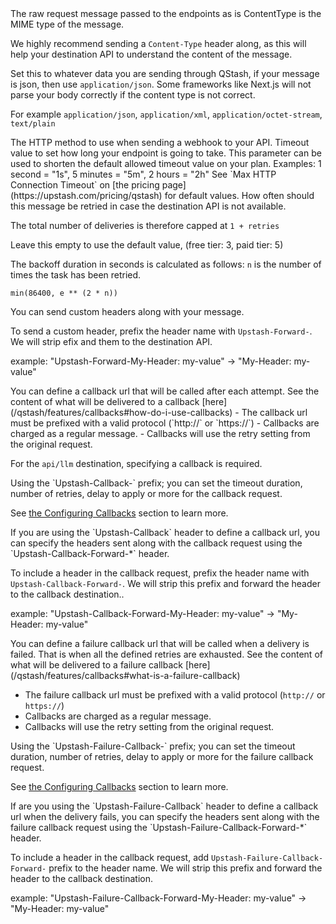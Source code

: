 <ParamField body="body" type="string">
  The raw request message passed to the endpoints as is
</ParamField>

<ParamField header="Content-Type" type="string" >
ContentType is the MIME type of the message.

We highly recommend sending a `Content-Type` header along, as this will help
your destination API to understand the content of the message.

Set this to whatever data you are sending through QStash, if your message is json, then use `application/json`.
Some frameworks like Next.js will not parse your body correctly if the content type is not correct.

For example `application/json`, `application/xml`, `application/octet-stream`,
`text/plain`
</ParamField>

<ParamField header="Upstash-Method" type="string" default="POST" >
	The HTTP method to use when sending a webhook to your API.
</ParamField>

<ParamField header="Upstash-Timeout" type="string" >
  Timeout value to set how long your endpoint is going to take. 
  This parameter can be used to shorten the default allowed timeout value on your plan. Examples: 1 second = "1s", 5 minutes = "5m", 2 hours = "2h"
  See `Max HTTP Connection Timeout` on [the pricing page](https://upstash.com/pricing/qstash) for default values.
</ParamField>

<ParamField header="Upstash-Retries" type="int" default={3} >
 How often should this message be retried in case the destination API is not available.

The total number of deliveries is therefore capped at `1 + retries`

Leave this empty to use the default value, (free tier: 3, paid tier: 5)

The backoff duration in seconds is calculated as follows: `n` is the number of
times the task has been retried.

`min(86400, e ** (2 * n))`
</ParamField>

<ParamField header="Upstash-Forward-*" type="string" >
 You can send custom headers along with your message.

To send a custom header, prefix the header name with `Upstash-Forward-`. We will
strip efix and them to the destination API.

example: "Upstash-Forward-My-Header: my-value" -> "My-Header: my-value"
</ParamField>

<ParamField header="Upstash-Callback" type="string" >
You can define a callback url that will be called after each attempt. 
See the content of what will be delivered to a callback [here](/qstash/features/callbacks#how-do-i-use-callbacks) 
- The callback url must be prefixed with a valid protocol (`http://` or `https://`)
- Callbacks are charged as a regular message.
- Callbacks will use the retry setting from the original request.

For the `api/llm` destination, specifying a callback is required.
</ParamField>

<ParamField header="Upstash-Callback-*" type="string" >
Using the `Upstash-Callback-` prefix; you can set the timeout duration, number of retries, delay to apply or more for the callback request.

See [the Configuring Callbacks](/qstash/features/callbacks#configuring-callbacks) section to learn more.
</ParamField>

<ParamField header="Upstash-Callback-Forward-*" type="string" >
 If you are using the `Upstash-Callback` header to define a callback url,
 you can specify the headers sent along with the callback request using
 the `Upstash-Callback-Forward-*` header.

To include a header in the callback request, prefix the header name with
`Upstash-Callback-Forward-`. We will strip this prefix and forward the header to the callback destination..

example: "Upstash-Callback-Forward-My-Header: my-value" -> "My-Header: my-value"
</ParamField>

<ParamField header="Upstash-Failure-Callback" type="string" >
You can define a failure callback url that will be called when a delivery is failed. 
That is when all the defined retries are exhausted.
See the content of what will be delivered to a failure callback [here](/qstash/features/callbacks#what-is-a-failure-callback) 

- The failure callback url must be prefixed with a valid protocol (`http://` or `https://`)
- Callbacks are charged as a regular message.
- Callbacks will use the retry setting from the original request.
</ParamField>

<ParamField header="Upstash-Failure-Callback-*" type="string" >
Using the `Upstash-Failure-Callback-` prefix; you can set the timeout duration, number of retries, delay to apply or more for the failure callback request.

See [the Configuring Callbacks](/qstash/features/callbacks#configuring-callbacks) section to learn more.
</ParamField>

<ParamField header="Upstash-Failure-Callback-Forward-*" type="string" >
 If are you using the `Upstash-Failure-Callback` header to define a callback url
 when the delivery fails, you can specify the headers sent along with the failure
 callback request using the `Upstash-Failure-Callback-Forward-*` header.

To include a header in the callback request, add `Upstash-Failure-Callback-Forward-` prefix to the header name.
We will strip this prefix and forward the header to the callback destination.

example: "Upstash-Failure-Callback-Forward-My-Header: my-value" -> "My-Header: my-value"
</ParamField>
